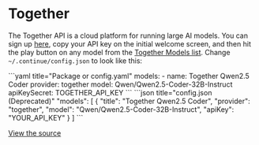 
# Together

The Together API is a cloud platform for running large AI models. You can sign up [here](https://api.together.xyz/signup), copy your API key on the initial welcome screen, and then hit the play button on any model from the [Together Models list](https://docs.together.ai/docs/serverless-models). Change `~/.continue/config.json` to look like this:

<Tabs groupId="config-example">
	<TabItem value="yaml" label="YAML">
		```yaml title="Package or config.yaml"
		models:
		  - name: Together Qwen2.5 Coder
		    provider: together
		    model: Qwen/Qwen2.5-Coder-32B-Instruct
        apiKeySecret: TOGETHER_API_KEY
		```
	</TabItem>
	<TabItem value="json" label="JSON">
		```json title="config.json (Deprecated)"
      "models": [
        {
          "title": "Together Qwen2.5 Coder",
          "provider": "together",
          "model": "Qwen/Qwen2.5-Coder-32B-Instruct",
          "apiKey": "YOUR_API_KEY"
        }
      ]
		```
	</TabItem>
</Tabs>

[View the source](https://github.com/continuedev/continue/blob/main/core/llm/llms/Together.ts)
